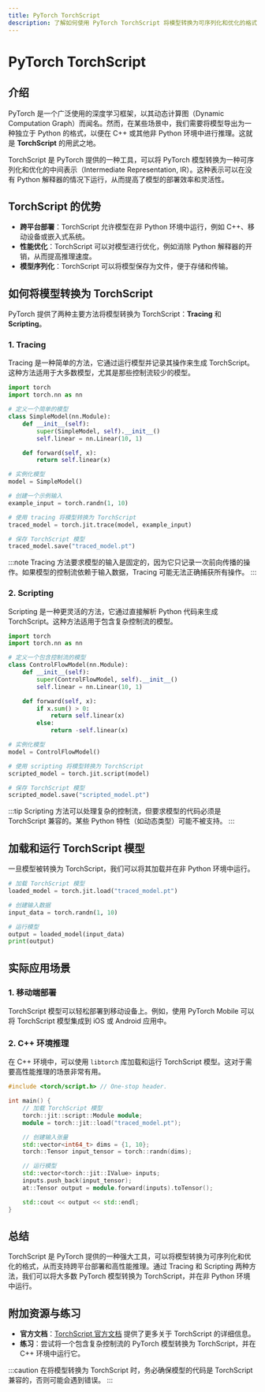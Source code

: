```yaml
---
title: PyTorch TorchScript
description: 了解如何使用 PyTorch TorchScript 将模型转换为可序列化和优化的格式，以便在非 Python 环境中进行推理。
---
```


# PyTorch TorchScript

## 介绍

PyTorch 是一个广泛使用的深度学习框架，以其动态计算图（Dynamic Computation Graph）而闻名。然而，在某些场景中，我们需要将模型导出为一种独立于 Python 的格式，以便在 C++ 或其他非 Python 环境中进行推理。这就是 **TorchScript** 的用武之地。

TorchScript 是 PyTorch 提供的一种工具，可以将 PyTorch 模型转换为一种可序列化和优化的中间表示（Intermediate Representation, IR）。这种表示可以在没有 Python 解释器的情况下运行，从而提高了模型的部署效率和灵活性。

## TorchScript 的优势

- **跨平台部署**：TorchScript 允许模型在非 Python 环境中运行，例如 C++、移动设备或嵌入式系统。
- **性能优化**：TorchScript 可以对模型进行优化，例如消除 Python 解释器的开销，从而提高推理速度。
- **模型序列化**：TorchScript 可以将模型保存为文件，便于存储和传输。

## 如何将模型转换为 TorchScript

PyTorch 提供了两种主要方法将模型转换为 TorchScript：**Tracing** 和 **Scripting**。

### 1. Tracing

Tracing 是一种简单的方法，它通过运行模型并记录其操作来生成 TorchScript。这种方法适用于大多数模型，尤其是那些控制流较少的模型。

```python
import torch
import torch.nn as nn

# 定义一个简单的模型
class SimpleModel(nn.Module):
    def __init__(self):
        super(SimpleModel, self).__init__()
        self.linear = nn.Linear(10, 1)

    def forward(self, x):
        return self.linear(x)

# 实例化模型
model = SimpleModel()

# 创建一个示例输入
example_input = torch.randn(1, 10)

# 使用 tracing 将模型转换为 TorchScript
traced_model = torch.jit.trace(model, example_input)

# 保存 TorchScript 模型
traced_model.save("traced_model.pt")
```

:::note
Tracing 方法要求模型的输入是固定的，因为它只记录一次前向传播的操作。如果模型的控制流依赖于输入数据，Tracing 可能无法正确捕获所有操作。
:::

### 2. Scripting

Scripting 是一种更灵活的方法，它通过直接解析 Python 代码来生成 TorchScript。这种方法适用于包含复杂控制流的模型。

```python
import torch
import torch.nn as nn

# 定义一个包含控制流的模型
class ControlFlowModel(nn.Module):
    def __init__(self):
        super(ControlFlowModel, self).__init__()
        self.linear = nn.Linear(10, 1)

    def forward(self, x):
        if x.sum() > 0:
            return self.linear(x)
        else:
            return -self.linear(x)

# 实例化模型
model = ControlFlowModel()

# 使用 scripting 将模型转换为 TorchScript
scripted_model = torch.jit.script(model)

# 保存 TorchScript 模型
scripted_model.save("scripted_model.pt")
```

:::tip
Scripting 方法可以处理复杂的控制流，但要求模型的代码必须是 TorchScript 兼容的。某些 Python 特性（如动态类型）可能不被支持。
:::

## 加载和运行 TorchScript 模型

一旦模型被转换为 TorchScript，我们可以将其加载并在非 Python 环境中运行。

```python
# 加载 TorchScript 模型
loaded_model = torch.jit.load("traced_model.pt")

# 创建输入数据
input_data = torch.randn(1, 10)

# 运行模型
output = loaded_model(input_data)
print(output)
```

## 实际应用场景

### 1. 移动端部署

TorchScript 模型可以轻松部署到移动设备上。例如，使用 PyTorch Mobile 可以将 TorchScript 模型集成到 iOS 或 Android 应用中。

### 2. C++ 环境推理

在 C++ 环境中，可以使用 `libtorch` 库加载和运行 TorchScript 模型。这对于需要高性能推理的场景非常有用。

```cpp
#include <torch/script.h> // One-stop header.

int main() {
    // 加载 TorchScript 模型
    torch::jit::script::Module module;
    module = torch::jit::load("traced_model.pt");

    // 创建输入张量
    std::vector<int64_t> dims = {1, 10};
    torch::Tensor input_tensor = torch::randn(dims);

    // 运行模型
    std::vector<torch::jit::IValue> inputs;
    inputs.push_back(input_tensor);
    at::Tensor output = module.forward(inputs).toTensor();

    std::cout << output << std::endl;
}
```

## 总结

TorchScript 是 PyTorch 提供的一种强大工具，可以将模型转换为可序列化和优化的格式，从而支持跨平台部署和高性能推理。通过 Tracing 和 Scripting 两种方法，我们可以将大多数 PyTorch 模型转换为 TorchScript，并在非 Python 环境中运行。

## 附加资源与练习

- **官方文档**：[TorchScript 官方文档](https://pytorch.org/docs/stable/jit.html) 提供了更多关于 TorchScript 的详细信息。
- **练习**：尝试将一个包含复杂控制流的 PyTorch 模型转换为 TorchScript，并在 C++ 环境中运行它。

:::caution
在将模型转换为 TorchScript 时，务必确保模型的代码是 TorchScript 兼容的，否则可能会遇到错误。
:::